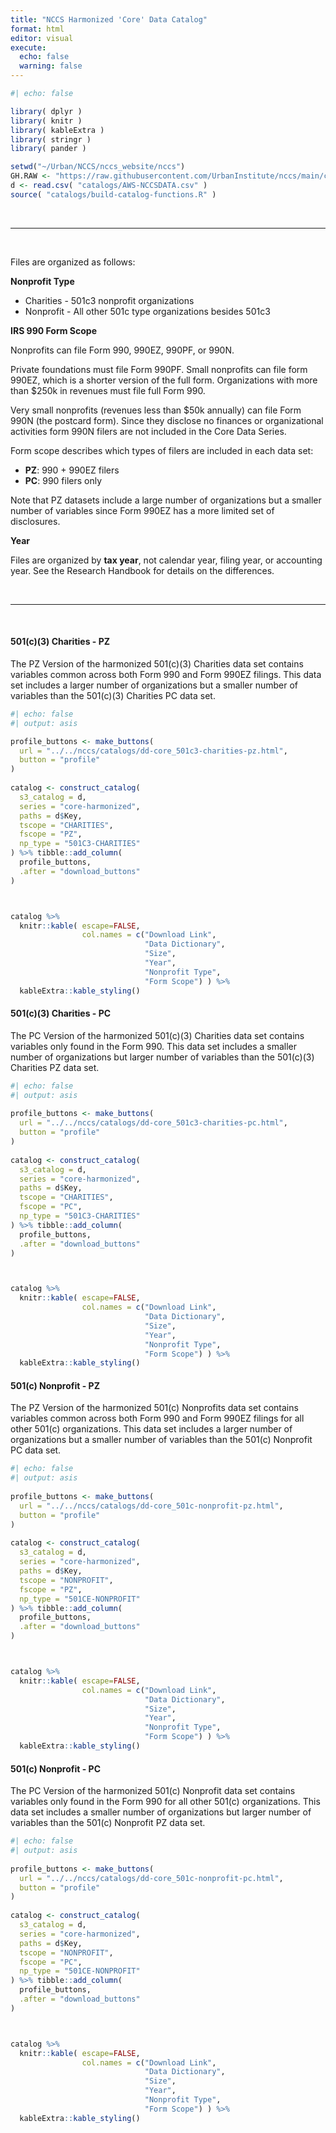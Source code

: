 ```yaml
---
title: "NCCS Harmonized 'Core' Data Catalog"
format: html
editor: visual
execute: 
  echo: false
  warning: false
---
```


```r
#| echo: false

library( dplyr )
library( knitr )
library( kableExtra )
library( stringr )
library( pander )

setwd("~/Urban/NCCS/nccs_website/nccs")
GH.RAW <- "https://raw.githubusercontent.com/UrbanInstitute/nccs/main/catalogs/"
d <- read.csv( "catalogs/AWS-NCCSDATA.csv" )
source( "catalogs/build-catalog-functions.R" )
```
<br>

<hr>

<br>

Files are organized as follows:

**Nonprofit Type**

-   Charities - 501c3 nonprofit organizations
-   Nonprofit - All other 501c type organizations besides 501c3

**IRS 990 Form Scope**

Nonprofits can file Form 990, 990EZ, 990PF, or 990N.

Private foundations must file Form 990PF. Small nonprofits can file form 990EZ, which is a shorter version of the full form. Organizations with more than \$250k in revenues must file full Form 990.

Very small nonprofits (revenues less than \$50k annually) can file Form 990N (the postcard form). Since they disclose no finances or organizational activities form 990N filers are not included in the Core Data Series.

Form scope describes which types of filers are included in each data set:

-   **PZ**: 990 + 990EZ filers
-   **PC**: 990 filers only

Note that PZ datasets include a large number of organizations but a smaller number of variables since Form 990EZ has a more limited set of disclosures.

**Year**

Files are organized by **tax year**, not calendar year, filing year, or accounting year. See the Research Handbook for details on the differences.

<br>

<hr>

<br>

#### 501(c)(3) Charities - PZ

The PZ Version of the harmonized 501(c)(3) Charities data set contains variables common across both Form 990 and Form 990EZ filings. This data set includes a larger number of organizations but a smaller number of variables than the 501(c)(3) Charities PC data set.

```r
#| echo: false
#| output: asis

profile_buttons <- make_buttons( 
  url = "../../nccs/catalogs/dd-core_501c3-charities-pz.html",
  button = "profile"
)
 
catalog <- construct_catalog(
  s3_catalog = d,
  series = "core-harmonized",
  paths = d$Key,
  tscope = "CHARITIES",
  fscope = "PZ",
  np_type = "501C3-CHARITIES"
) %>% tibble::add_column(
  profile_buttons,
  .after = "download_buttons"
)



catalog %>%
  knitr::kable( escape=FALSE,
                col.names = c("Download Link",
                              "Data Dictionary",
                              "Size",
                              "Year",
                              "Nonprofit Type",
                              "Form Scope") ) %>%
  kableExtra::kable_styling()
```

#### 501(c)(3) Charities - PC

The PC Version of the harmonized 501(c)(3) Charities data set contains variables only found in the Form 990. This data set includes a smaller number of organizations but larger number of variables than the 501(c)(3) Charities PZ data set.

```r
#| echo: false
#| output: asis
 
profile_buttons <- make_buttons( 
  url = "../../nccs/catalogs/dd-core_501c3-charities-pc.html",
  button = "profile"
)
 
catalog <- construct_catalog(
  s3_catalog = d,
  series = "core-harmonized",
  paths = d$Key,
  tscope = "CHARITIES",
  fscope = "PC",
  np_type = "501C3-CHARITIES"
) %>% tibble::add_column(
  profile_buttons,
  .after = "download_buttons"
)



catalog %>%
  knitr::kable( escape=FALSE,
                col.names = c("Download Link",
                              "Data Dictionary",
                              "Size",
                              "Year",
                              "Nonprofit Type",
                              "Form Scope") ) %>%
  kableExtra::kable_styling()
```

#### 501(c) Nonprofit - PZ

The PZ Version of the harmonized 501(c) Nonprofits data set contains variables common across both Form 990 and Form 990EZ filings for all other 501(c) organizations. This data set includes a larger number of organizations but a smaller number of variables than the 501(c) Nonprofit PC data set.

```r
#| echo: false
#| output: asis
 
profile_buttons <- make_buttons( 
  url = "../../nccs/catalogs/dd-core_501c-nonprofit-pz.html",
  button = "profile"
)
 
catalog <- construct_catalog(
  s3_catalog = d,
  series = "core-harmonized",
  paths = d$Key,
  tscope = "NONPROFIT",
  fscope = "PZ",
  np_type = "501CE-NONPROFIT"
) %>% tibble::add_column(
  profile_buttons,
  .after = "download_buttons"
)



catalog %>%
  knitr::kable( escape=FALSE,
                col.names = c("Download Link",
                              "Data Dictionary",
                              "Size",
                              "Year",
                              "Nonprofit Type",
                              "Form Scope") ) %>%
  kableExtra::kable_styling()
```

#### 501(c) Nonprofit - PC

The PC Version of the harmonized 501(c) Nonprofit data set contains variables only found in the Form 990 for all other 501(c) organizations. This data set includes a smaller number of organizations but larger number of variables than the 501(c) Nonprofit PZ data set.

```r
#| echo: false
#| output: asis
 
profile_buttons <- make_buttons( 
  url = "../../nccs/catalogs/dd-core_501c-nonprofit-pc.html",
  button = "profile"
)
 
catalog <- construct_catalog(
  s3_catalog = d,
  series = "core-harmonized",
  paths = d$Key,
  tscope = "NONPROFIT",
  fscope = "PC",
  np_type = "501CE-NONPROFIT"
) %>% tibble::add_column(
  profile_buttons,
  .after = "download_buttons"
)



catalog %>%
  knitr::kable( escape=FALSE,
                col.names = c("Download Link",
                              "Data Dictionary",
                              "Size",
                              "Year",
                              "Nonprofit Type",
                              "Form Scope") ) %>%
  kableExtra::kable_styling()
```
